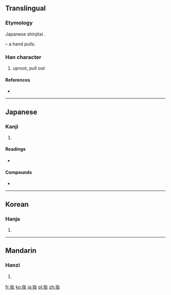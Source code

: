 {{also|拔}}
==Translingual==
{{ja-forms|抜|[[拔]]|[[拔]]}}

===Etymology===
Japanese shinjitai {{Han simp|拔|f=犮|t=友}}.

{{Han compound|手|alt1=扌|t1=hand|友|ls=psc|c1=s|c2=p}} – a hand pulls.

===Han character===
{{Han char|rn=64|rad=手|as=04|sn=7|four=|canj=手大水 (QKE), X手大水 (XQKE)|ids=⿰[[扌]][[友]]}}

# uproot, pull out

====References====
* {{Han ref|kx=0422.121|dkj=11901|dj=0770.080|hdz=31834.091|uh=629C|ud=25244}}

----

==Japanese==

===Kanji===
{{ja-kanji|grade=c|rs=手04}}

# {{defn|lang=ja|sort=手04}}

====Readings====
* {{ja-readings|on=[[ばつ]] (batsu), [[はつ]] (hatsu)|kun=[[ぬく]] (nuku), [[ぬけ]] (nuke)}}

====Compounds====
* {{ja-l|縄抜け|なわぬけ|nawanuke}}

----

==Korean==

===Hanja===
{{ko-hanja|hangeul=[[발]], [[패]]|eumhun=|rv=bal, pae|mr=pal, p'ae|y=pal, phay}}

# {{defn|lang=ko|sort=手04}}

----

==Mandarin==

===Hanzi===
{{cmn-hanzi|pin=[[bá]] ([[ba2]])|wg=pa<sup>2</sup>}}

# {{defn|lang=cmn|sort=手04}}

[[fr:抜]]
[[ko:抜]]
[[ja:抜]]
[[pl:抜]]
[[zh:抜]]